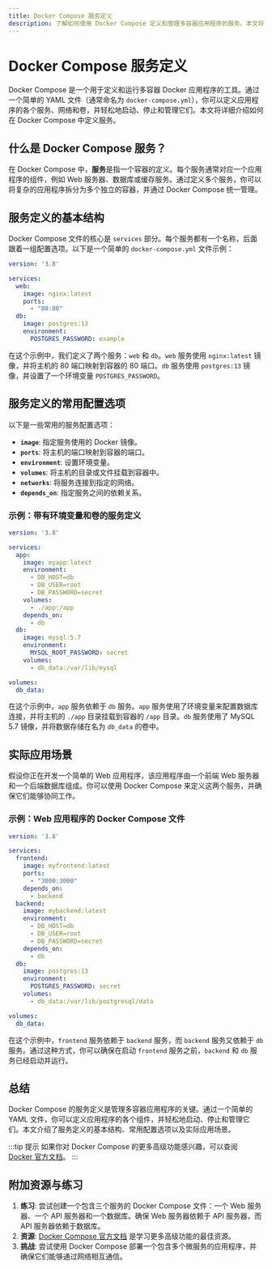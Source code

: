 ```yaml
---
title: Docker Compose 服务定义
description: 了解如何使用 Docker Compose 定义和管理多容器应用程序的服务。本文将从基础概念入手，逐步讲解服务定义的结构和实际应用。
---
```


# Docker Compose 服务定义

Docker Compose 是一个用于定义和运行多容器 Docker 应用程序的工具。通过一个简单的 YAML 文件（通常命名为 `docker-compose.yml`），你可以定义应用程序的各个服务、网络和卷，并轻松地启动、停止和管理它们。本文将详细介绍如何在 Docker Compose 中定义服务。

## 什么是 Docker Compose 服务？

在 Docker Compose 中，**服务**是指一个容器的定义。每个服务通常对应一个应用程序的组件，例如 Web 服务器、数据库或缓存服务。通过定义多个服务，你可以将复杂的应用程序拆分为多个独立的容器，并通过 Docker Compose 统一管理。

## 服务定义的基本结构

Docker Compose 文件的核心是 `services` 部分。每个服务都有一个名称，后面跟着一组配置选项。以下是一个简单的 `docker-compose.yml` 文件示例：

```yaml
version: '3.8'

services:
  web:
    image: nginx:latest
    ports:
      - "80:80"
  db:
    image: postgres:13
    environment:
      POSTGRES_PASSWORD: example
```

在这个示例中，我们定义了两个服务：`web` 和 `db`。`web` 服务使用 `nginx:latest` 镜像，并将主机的 80 端口映射到容器的 80 端口。`db` 服务使用 `postgres:13` 镜像，并设置了一个环境变量 `POSTGRES_PASSWORD`。

## 服务定义的常用配置选项

以下是一些常用的服务配置选项：

- **`image`**: 指定服务使用的 Docker 镜像。
- **`ports`**: 将主机的端口映射到容器的端口。
- **`environment`**: 设置环境变量。
- **`volumes`**: 将主机的目录或文件挂载到容器中。
- **`networks`**: 将服务连接到指定的网络。
- **`depends_on`**: 指定服务之间的依赖关系。

### 示例：带有环境变量和卷的服务定义

```yaml
version: '3.8'

services:
  app:
    image: myapp:latest
    environment:
      - DB_HOST=db
      - DB_USER=root
      - DB_PASSWORD=secret
    volumes:
      - ./app:/app
    depends_on:
      - db
  db:
    image: mysql:5.7
    environment:
      MYSQL_ROOT_PASSWORD: secret
    volumes:
      - db_data:/var/lib/mysql

volumes:
  db_data:
```

在这个示例中，`app` 服务依赖于 `db` 服务。`app` 服务使用了环境变量来配置数据库连接，并将主机的 `./app` 目录挂载到容器的 `/app` 目录。`db` 服务使用了 MySQL 5.7 镜像，并将数据存储在名为 `db_data` 的卷中。

## 实际应用场景

假设你正在开发一个简单的 Web 应用程序，该应用程序由一个前端 Web 服务器和一个后端数据库组成。你可以使用 Docker Compose 来定义这两个服务，并确保它们能够协同工作。

### 示例：Web 应用程序的 Docker Compose 文件

```yaml
version: '3.8'

services:
  frontend:
    image: myfrontend:latest
    ports:
      - "3000:3000"
    depends_on:
      - backend
  backend:
    image: mybackend:latest
    environment:
      - DB_HOST=db
      - DB_USER=root
      - DB_PASSWORD=secret
    depends_on:
      - db
  db:
    image: postgres:13
    environment:
      POSTGRES_PASSWORD: secret
    volumes:
      - db_data:/var/lib/postgresql/data

volumes:
  db_data:
```

在这个示例中，`frontend` 服务依赖于 `backend` 服务，而 `backend` 服务又依赖于 `db` 服务。通过这种方式，你可以确保在启动 `frontend` 服务之前，`backend` 和 `db` 服务已经启动并运行。

## 总结

Docker Compose 的服务定义是管理多容器应用程序的关键。通过一个简单的 YAML 文件，你可以定义应用程序的各个组件，并轻松地启动、停止和管理它们。本文介绍了服务定义的基本结构、常用配置选项以及实际应用场景。

:::tip 提示
如果你对 Docker Compose 的更多高级功能感兴趣，可以查阅 [Docker 官方文档](https://docs.docker.com/compose/)。
:::

## 附加资源与练习

1. **练习**: 尝试创建一个包含三个服务的 Docker Compose 文件：一个 Web 服务器、一个 API 服务器和一个数据库。确保 Web 服务器依赖于 API 服务器，而 API 服务器依赖于数据库。
2. **资源**: [Docker Compose 官方文档](https://docs.docker.com/compose/) 是学习更多高级功能的最佳资源。
3. **挑战**: 尝试使用 Docker Compose 部署一个包含多个微服务的应用程序，并确保它们能够通过网络相互通信。
